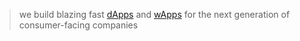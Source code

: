 

> we build blazing fast [dApps](https://ethereum.org/en/developers/docs/dapps/) and [wApps](https://www.mobiloud.com/blog/progressive-web-apps-vs-native-apps) for the next generation of consumer-facing companies
